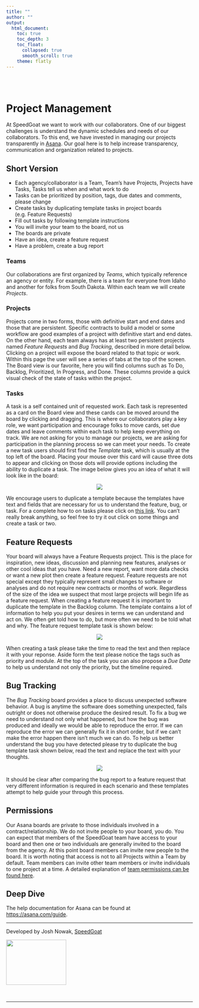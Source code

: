 ```yaml
---
title: ""
author: ""
output:
  html_document:
    toc: true
    toc_depth: 3
    toc_float:
      collapsed: true
      smooth_scroll: true
    theme: flatly
---
```


<br>
<br>

# Project Management

At SpeedGoat we want to work with our collaborators. One of our biggest challenges is understand the dynamic schedules and needs of our collaborators. To this end, we have invested in managing our projects transparently in [Asana](https://asana.com/product). Our goal here is to help increase transparency, communication and organization related to projects.

## Short Version

- Each agency/collaborator is a Team, Team's have Projects, Projects have Tasks, Tasks tell us when and what work to do
- Tasks can be prioritized by position, tags, due dates and comments, please change
- Create tasks by duplicating template tasks in project boards (e.g. Feature Requests)
- Fill out tasks by following template instructions
- You will invite your team to the board, not us
- The boards are private
- Have an idea, create a feature request
- Have a problem, create a bug report

### Teams

Our collaborations are first organized by *Teams*, which typically reference an agency or entity. For example, there is a team for everyone from Idaho and another for folks from South Dakota. Within each team we will create *Projects*.

### Projects

Projects come in two forms, those with definitive start and end dates and those that are persistent. Specific contracts to build a model or some workflow are good examples of a project with definitive start and end dates. On the other hand, each team always has at least two persistent projects named *Feature Requests* and *Bug Tracking*, described in more detail below. Clicking on a project will expose the board related to that topic or work. Within this page the user will see a series of tabs at the top of the screen. The Board view is our favorite, here you will find columns such as To Do, Backlog, Prioritized, In Progress, and Done. These columns provide a quick visual check of the state of tasks within the project.

### Tasks

A task is a self contained unit of requested work. Each task is represented as a card on the Board view and these cards can be moved around the board by clicking and dragging. This is where our collaborators play a key role, we want participation and encourage folks to move cards, set due dates and leave comments within each task to help keep everything on track. We are not asking for you to manage our projects, we are asking for participation in the planning process so we can meet your needs. To create a new task users should first find the *Template* task, which is usually at the top left of the board. Placing your mouse over this card will cause three dots to appear and clicking on those dots will provide options including the ability to duplicate a task. The image below gives you an idea of what it will look like in the board:

<center>
  <img src = "./www/feature_create_task.png">
</center>


We encourage users to duplicate a template because the templates have text and fields that are necessary for us to understand the feature, bug, or task. For a complete how to on tasks please click on [this link](https://asana.com/guide/get-started/begin/adding-assigning-tasks). You can't really break anything, so feel free to try it out click on some things and create a task or two.

## Feature Requests

Your board will always have a Feature Requests project. This is the place for inspiration, new ideas, discussion and planning new features, analyses or other cool ideas that you have. Need a new report, want more data checks or want a new plot then create a feature request. Feature requests are not special except they typically represent small changes to software or analyses and do not require new contracts or months of work. Regardless of the size of the idea we suspect that most large projects will begin life as a feature request. When creating a feature request it is important to duplicate the template in the Backlog column. The template contains a lot of information to help you put your desires in terms we can understand and act on. We often get told how to do, but more often we need to be told what and why. The feature request template task is shown below: 

<center>
  <img src = "./www/feature_task_template.png">
</center>

When creating a task please take the time to read the text and then replace it with your reponse. Aside form the text please notice the tags such as priority and module. At the top of the task you can also propose a *Due Date* to help us understand not only the priority, but the timeline required.

## Bug Tracking

The *Bug Tracking* board provides a place to discuss unexpected software behavior. A bug is anytime the software does something unexpected, fails outright or does not otherwise produce the desired result. To fix a bug we need to understand not only what happened, but how the bug was produced and ideally we would be able to reproduce the error. If we can reproduce the error we can generally fix it in short order, but if we can't make the error happen there isn't much we can do. To help us better understand the bug you have detected please try to duplicate the bug template task shown below, read the text and replace the text with your thoughts.

<center>
  <img src = "./www/feature_bug_template.png">
</center>

It should be clear after comparing the bug report to a feature request that very different information is required in each scenario and these templates attempt to help guide your through this process. 

## Permissions

Our Asana boards are private to those individuals involved in a contract/relationship. We do not invite people to your board, you do. You can expect that members of the SpeedGoat team have access to your board and then one or two individuals are generally invited to the board from the agency. At this point board members can invite new people to the board. It is worth noting that access is not to all Projects within a Team by default. Team members can invite other team members or invite individuals to one project at a time. A detailed explanation of [team permissions can be found here](https://asana.com/guide/help/organizations/members).

## Deep Dive

The help documentation for Asana can be found at [https://asana.com/guide](https://asana.com/guide).

***

Developed by Josh Nowak, [SpeedGoat](https://www.speedgoat.io)

<img src = "./www/SG_Horizontal_Transparent_RGB.png" height = "122" width = "162">

<br>

***

<br>

<div style="padding-bottom:100px"></div>